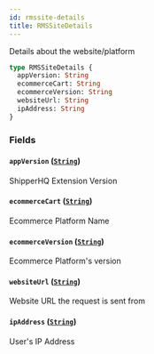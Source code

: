 ```yaml
---
id: rmssite-details
title: RMSSiteDetails
---
```


Details about the website/platform

```graphql
type RMSSiteDetails {
  appVersion: String
  ecommerceCart: String
  ecommerceVersion: String
  websiteUrl: String
  ipAddress: String
}
```

### Fields

#### `appVersion` ([`String`](../../rate-manager-service/scalars/string))

ShipperHQ Extension Version

#### `ecommerceCart` ([`String`](../../rate-manager-service/scalars/string))

Ecommerce Platform Name

#### `ecommerceVersion` ([`String`](../../rate-manager-service/scalars/string))

Ecommerce Platform's version

#### `websiteUrl` ([`String`](../../rate-manager-service/scalars/string))

Website URL the request is sent from

#### `ipAddress` ([`String`](../../rate-manager-service/scalars/string))

User's IP Address
